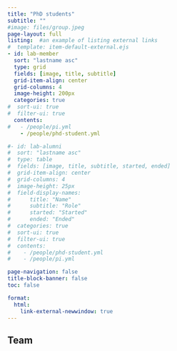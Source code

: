 ```yaml
---
title: "PhD students"
subtitle: ""
#image: files/group.jpeg
page-layout: full
listing:  #an example of listing external links
#  template: item-default-external.ejs
- id: lab-member
  sort: "lastname asc"
  type: grid
  fields: [image, title, subtitle]
  grid-item-align: center
  grid-columns: 4
  image-height: 200px
  categories: true
#  sort-ui: true
#  filter-ui: true
  contents: 
#   - /people/pi.yml  
    - /people/phd-student.yml

#- id: lab-alumni
#  sort: "lastname asc"
#  type: table
#  fields: [image, title, subtitle, started, ended]
#  grid-item-align: center  
#  grid-columns: 4
#  image-height: 25px
#  field-display-names: 
#      title: "Name"
#      subtitle: "Role"
#      started: "Started"
#      ended: "Ended"
#  categories: true
#  sort-ui: true
#  filter-ui: true
#  contents: 
#    - /people/phd-student.yml
#    - /people/pi.yml    

page-navigation: false
title-block-banner: false
toc: false

format:
  html:
    link-external-newwindow: true
---
```



## Team

:::{#lab-member}
:::


